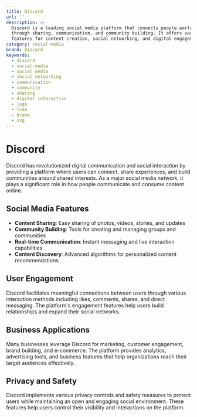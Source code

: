 ```yaml
---
title: Discord
url: ''
description: >-
  Discord is a leading social media platform that connects people worldwide
  through sharing, communication, and community building. It offers various
  features for content creation, social networking, and digital engagement.
category: social-media
brand: Discord
keywords:
  - discord
  - social-media
  - social media
  - social networking
  - communication
  - community
  - sharing
  - digital interaction
  - logo
  - icon
  - brand
  - svg
---
```


# Discord

Discord has revolutionized digital communication and social interaction by providing a platform where users can connect, share experiences, and build communities around shared interests. As a major social media network, it plays a significant role in how people communicate and consume content online.

## Social Media Features

- **Content Sharing**: Easy sharing of photos, videos, stories, and updates
- **Community Building**: Tools for creating and managing groups and communities
- **Real-time Communication**: Instant messaging and live interaction capabilities
- **Content Discovery**: Advanced algorithms for personalized content recommendations

## User Engagement

Discord facilitates meaningful connections between users through various interaction methods including likes, comments, shares, and direct messaging. The platform's engagement features help users build relationships and expand their social networks.

## Business Applications

Many businesses leverage Discord for marketing, customer engagement, brand building, and e-commerce. The platform provides analytics, advertising tools, and business features that help organizations reach their target audiences effectively.

## Privacy and Safety

Discord implements various privacy controls and safety measures to protect users while maintaining an open and engaging social environment. These features help users control their visibility and interactions on the platform.
